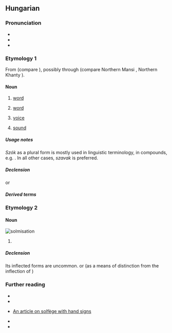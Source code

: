 {{also|sző}}
==Hungarian==

===Pronunciation===
* {{hu-IPA}}
* {{audio|hu|Hu-szó.ogg|Audio}}
* {{rhymes|hu|soː}}

===Etymology 1===
From {{der|hu|trk|-}} (compare {{cog|tr|sav}}), possibly through {{inh|hu|urj-ugr-pro|*sawɜ}} (compare Northern Mansi {{m|mns|сов}}, Northern Khanty {{m|kca|сӑв}}).

====Noun====
{{hu-noun|pl=szavak|alt=szók}}

# {{lb|hu|linguistics}} [[word]] {{gloss|smallest unit of language which has a particular meaning}}
# [[word]] {{gloss|promise; oath or guarantee}}
#: {{uxi|hu|Sosem szegjük meg a '''szavunkat'''.|We never break our '''word'''.}}
# [[voice]] {{gloss|an expressed opinion, choice, will, desire, or wish; the right or ability to make such expression or to have it considered}}
#: {{uxi|hu|[[Népszava|Nép'''szava''']]|The '''Voice''' of People|q=title of a newspaper}}
# {{lb|hu|chiefly as a second element in compounds}} [[sound]]
#: {{uxi|hu|muzsika'''szó'''|'''sound''' of music}}
#: {{uxi|hu|orgona'''szó'''|the '''sound''' of the organ [the instrument]}}
#: {{uxi|hu|fütty'''szó'''|'''sound''' of whistle}}

=====Usage notes=====
''Szók'' as a plural form is mostly used in linguistic terminology, in compounds, e.g. {{m|hu|kötőszók}}. In all other cases, ''szavak'' is preferred.

=====Declension=====
{{hu-infl-nom|szava|o|-|stem2=szó}}{{hu-pos-atok|szav||ai}}
or
{{hu-infl-nom|szó|o}}{{hu-pos-tok|szó}}

=====Derived terms=====
{{col4|hu
|álszó
|szavas
|szóbeli
|szócska
|szól
|szónok
|szótlan
}}
{{der4|hu|title=Compound words with this term at the beginning
|szóaktiválás
|szóalak
|szóalakzat
|szóalkotás
|szóállomány
|szóanyag
|szóáradat
|szóasszociáció
|szóbeszéd
|szóbokor
|szóbőség
|szóbuborék
|szócikk
|szócsalád
|szócsata
|szócsavarás
|szócséplés
|szócsoport
|szócső
|szódíj
|szóegyenlet
|szóegység
|szóelem
|[[szóelemzés]], [[szóelemző]]
|[[szóellenőrzés]], [[szóellenőrző]]
|szóelőfordulás
|szóelvonás
|szófaj
|szófecsérlés
|[[szófejtés]], [[szófejtő]]
|szófelismerés
|szóficam
|[[szófogadás]], [[szófogadatlan]], [[szófogadó]]
|szófordulat
|szófosás
|szófoszlány
|szóföldrajz
|szófukar
|szófűzés
|szógyök
|szógyökér
|szógyűjtemény
|szóhagyomány
|szóhalmaz
|szóhalmozás
|szóhangsúly
|szóhangulat
|szóhangzás
|szóharc
|szóhasadás
|szóhasználat
|szóhatár
|szóírás
|szóismétlés
|szójárás
|szójáték
|szójegyzék
|szójelentés
|szókapcsolat
|szókép
|szóképzés
|szóképző
|szókeresés
|szókészlet
|szókezdő
|[[szókimondás]], [[szókimondó]]
|szókincs
|szókölcsönzés
|szóköz
|szólánc
|szómágia
|szómagyarázat
|szómegvonás
|szómondat
|szómutató
|szóosztály
|szóösszerántás
|szóösszetétel
|szóösszevonás
|szóözön
|szópár
|szópárbaj
|szóragozás
|szórejtvény
|szórekord
|szórend
|szórész
|[[szórövidítés]], [[szórövidülés]]
|szósor
|szószaporítás
|szószátyár
|szószedet
|[[szószegés]], [[szószegő]]
|szószék
|szószemantika
|szószerkezet
|szószóló
|szótag
|szótan
|[[szótanítás]], [[szótanulás]]
|szótár
|szóteremtés
|szótévesztés
|szótő
|szótöbbség
|szótöredék
|szótörténet
|szóválasztás
|szóváltás
|szóváltozat
|szóvédjegy
|szóvég
|szóvegyülés
|szóvicc
|szóvirág
|szóvivő
}}
{{col4|hu|title=Compound words with this term at the end|sort=n <!-- for some reason, "élőszó" is moved before "előszó", which is wrong -->
|ágyúszó
|alapszó
|argószó
|becsszó
|becsületszó
|betűszó
|birtokszó
|búcsúszó
|címszó
|divatszó
|dobszó
|dudaszó
|elöljárószó
|előszó
|élőszó
|énekszó
|fogalomszó
|fokozószó
|formaszó
|furulyaszó
|fuvolaszó
|füttyszó
|gyökérszó
|gyökszó
|harangszó
|harsonaszó
|határozószó
|hegedűszó
|igenévszó
|[[ikerszó]] → [[álikerszó]]
|indulatszó
|jajszó
|jelszó
|jövevényszó
|kakasszó
|kakukkszó
|kérdőszó
|kölcsönszó
|köszönőszó
|kötőszó
|közszó
|kulcsszó
|kürtszó
|mesterségszó
|módosítószó
|mondatszó
|mozaikszó
|mutatószó
|muzsikaszó
|műszó
|névszó
|nótaszó
|orgonaszó
|őrszó
|pacsirtaszó
|parancsszó
|példaszó
|pipaszó
|segédszó
|simulószó
|sípszó
|szakszó
|származékszó
|szí-szó
|szitokszó
|tagadószó
|tájszó
|tiltószó
|töltelékszó
|tőszó
|trombitaszó
|tükörszó
|utalószó
|utószó
|vándorszó
|varázsszó
|végszó
|vezényszó
|vezérszó
|viszonyszó
|[[zárszó]], [[zárószó]]
|zeneszó
|zokszó
|zongoraszó
}}
{{col3|hu|title=Expressions
|állja a szavát
|szavát adja
|száz szónak is egy a vége
|szóba hoz
|szóra sem érdemes
|szóról szóra
|szó szerint
|szótári szó
|szót fogad
}}

===Etymology 2===
{{rfe|hu}}

====Noun====
[[Image:Szolmizáció.JPG|thumb|solmisation]]
{{hu-noun|k}}

# {{senseid|hu|solfege-5}} {{l|en|sol|id=solfege}} {{gloss|a syllable used in [[solfège]] to represent the fifth note of a major scale}}
#: {{cot|hu|dó|ré|mi#Hungarian: solfege-3|fá|lá|ti#Hungarian: solfege-7}}

=====Declension=====
Its inflected forms are uncommon.
{{hu-infl-nom|szó|o|esm_sg=y}}{{hu-pos-tok|szó}}
or (as a means of distinction from the inflection of {{m|hu||szó|word}})
{{hu-infl-nom|szó-|o|esm_sg=y}}{{hu-pos-tok|szó-}}<!-- esm_sg: "ezt a hangot nem fogadom el szó(-)ul"-->

===Further reading===
* {{R:ErtSz|1|word}}
* {{R:ErtSz|2|[music] sol}}
* {{q|Hungarian}} [https://web.archive.org/web/20160324012424/http://cotcot.hu/cikk/2008/07/01/mi-ez-szolmizacio An article on solfège with hand signs]
* {{R:HES}}
* {{R:Bizonfy HE 1886|aop=404}}

{{cln|hu|two-letter words|terms with multiple lemma etymologies|terms with multiple noun etymologies}}
{{topics|hu|Grammar|Music}}